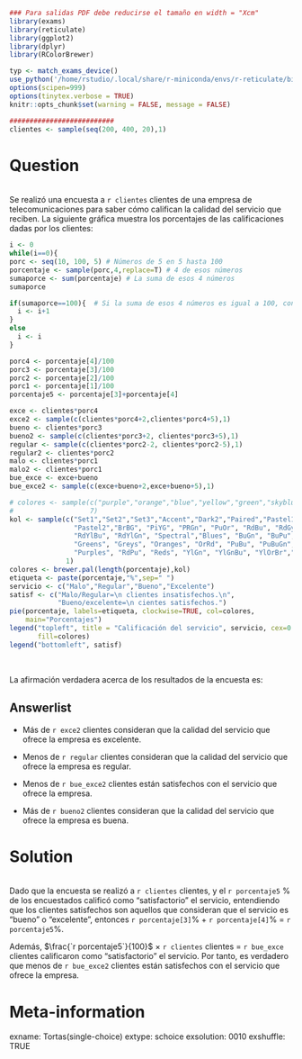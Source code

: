 ```r
### Para salidas PDF debe reducirse el tamaño en width = "Xcm"
library(exams)
library(reticulate)
library(ggplot2)
library(dplyr)
library(RColorBrewer)

typ <- match_exams_device()
use_python('/home/rstudio/.local/share/r-miniconda/envs/r-reticulate/bin/python', required = TRUE)
options(scipen=999)
options(tinytex.verbose = TRUE)
knitr::opts_chunk$set(warning = FALSE, message = FALSE)

##########################
clientes <- sample(seq(200, 400, 20),1)
```


Question
========
\
Se realizó una encuesta a `r clientes` clientes de una empresa de telecomunicaciones para saber cómo califican la calidad del servicio que reciben. La siguiente gráfica muestra los porcentajes de las calificaciones dadas por los clientes:
\
```r

i <- 0
while(i==0){
porc <- seq(10, 100, 5) # Números de 5 en 5 hasta 100
porcentaje <- sample(porc,4,replace=T) # 4 de esos números
sumaporce <- sum(porcentaje) # La suma de esos 4 números
sumaporce

if(sumaporce==100){  # Si la suma de esos 4 números es igual a 100, continúe
  i <- i+1
}
else
  i <- i
}

porc4 <- porcentaje[4]/100
porc3 <- porcentaje[3]/100
porc2 <- porcentaje[2]/100
porc1 <- porcentaje[1]/100
porcentaje5 <- porcentaje[3]+porcentaje[4]

exce <- clientes*porc4
exce2 <- sample(c(clientes*porc4+2,clientes*porc4+5),1)
bueno <- clientes*porc3
bueno2 <- sample(c(clientes*porc3+2, clientes*porc3+5),1)
regular <- sample(c(clientes*porc2-2, clientes*porc2-5),1)
regular2 <- clientes*porc2
malo <- clientes*porc1
malo2 <- clientes*porc1
bue_exce <- exce+bueno
bue_exce2 <- sample(c(exce+bueno+2,exce+bueno+5),1)

# colores <- sample(c("purple","orange","blue","yellow","green","skyblue","pink"),
#                   7)
kol <- sample(c("Set1","Set2","Set3","Accent","Dark2","Paired","Pastel1",
                "Pastel2","BrBG", "PiYG", "PRGn", "PuOr", "RdBu", "RdGy",
                "RdYlBu", "RdYlGn", "Spectral","Blues", "BuGn", "BuPu", "GnBu",
                "Greens", "Greys", "Oranges", "OrRd", "PuBu", "PuBuGn", "PuRd",
                "Purples", "RdPu", "Reds", "YlGn", "YlGnBu", "YlOrBr","YlOrRd"),
              1)
colores <- brewer.pal(length(porcentaje),kol) 
etiqueta <- paste(porcentaje,"%",sep=" ")
servicio <- c("Malo","Regular","Bueno","Excelente")
satisf <- c("Malo/Regular=\n clientes insatisfechos.\n", 
            "Bueno/excelente=\n cientes satisfechos.")
pie(porcentaje, labels=etiqueta, clockwise=TRUE, col=colores,
    main="Porcentajes")
legend("topleft", title = "Calificación del servicio", servicio, cex=0.9, 
       fill=colores)
legend("bottomleft", satisf)
```
\

La afirmación verdadera acerca de los resultados de la encuesta es:


Answerlist
----------

- Más de `r exce2` clientes consideran que la calidad del servicio que ofrece la empresa es excelente.
<br/> 

- Menos de `r regular` clientes consideran que la calidad del servicio que ofrece la empresa es regular.
<br/> 

- Menos de `r bue_exce2` clientes están satisfechos con el servicio que ofrece la empresa.
<br/> 

- Más de `r bueno2` clientes consideran que la calidad del servicio que ofrece la empresa es buena.
<br/> 


Solution
========
\
Dado que la encuesta se realizó a `r clientes` clientes, y el `r porcentaje5` % de los encuestados calificó como “satisfactorio” el servicio, entendiendo que los clientes satisfechos son aquellos que consideran que el servicio es "bueno" o "excelente", entonces  `r porcentaje[3]`% + `r porcentaje[4]`% = `r porcentaje5`%. 

Además, $\frac{`r porcentaje5`}{100}$ × `r clientes` clientes = `r bue_exce` clientes calificaron como “satisfactorio” el servicio. Por tanto, es verdadero que menos de `r bue_exce2` clientes están satisfechos con el servicio que ofrece la empresa.

Meta-information
================

exname: Tortas(single-choice)
extype: schoice
exsolution: 0010
exshuffle: TRUE